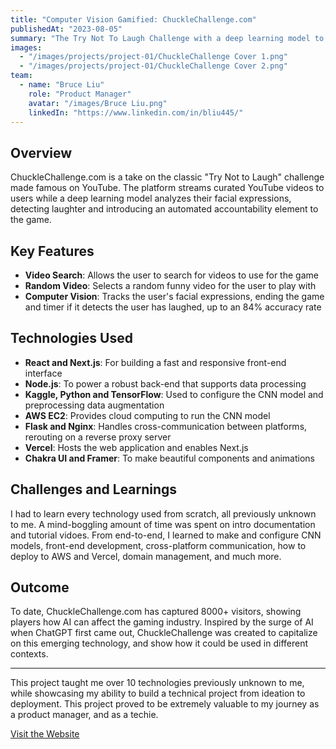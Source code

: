 ```yaml
---
title: "Computer Vision Gamified: ChuckleChallenge.com"
publishedAt: "2023-08-05"
summary: "The Try Not To Laugh Challenge with a deep learning model to track facial expressions, gamifying the classic game."
images:
  - "/images/projects/project-01/ChuckleChallenge Cover 1.png"
  - "/images/projects/project-01/ChuckleChallenge Cover 2.png"
team:
  - name: "Bruce Liu"
    role: "Product Manager"
    avatar: "/images/Bruce Liu.png"
    linkedIn: "https://www.linkedin.com/in/bliu445/"
---
```


## Overview

ChuckleChallenge.com is a take on the classic "Try Not to Laugh" challenge made famous on YouTube. The platform streams curated YouTube videos to users while a deep learning model analyzes their facial expressions, detecting laughter and introducing an automated accountability element to the game.

## Key Features

- **Video Search**: Allows the user to search for videos to use for the game
- **Random Video**: Selects a random funny video for the user to play with
- **Computer Vision**: Tracks the user's facial expressions, ending the game and timer if it detects the user has laughed, up to an 84% accuracy rate

## Technologies Used

- **React and Next.js**: For building a fast and responsive front-end interface
- **Node.js**: To power a robust back-end that supports data processing
- **Kaggle, Python and TensorFlow**: Used to configure the CNN model and preprocessing data augmentation
- **AWS EC2**: Provides cloud computing to run the CNN model
- **Flask and Nginx**: Handles cross-communication between platforms, rerouting on a reverse proxy server
- **Vercel**: Hosts the web application and enables Next.js
- **Chakra UI and Framer**: To make beautiful components and animations

## Challenges and Learnings

I had to learn every technology used from scratch, all previously unknown to me. A mind-boggling amount of time was spent on intro documentation and tutorial vidoes. From end-to-end, I learned to make and configure CNN models, front-end development, cross-platform communication, how to deploy to AWS and Vercel, domain management, and much more.

## Outcome

To date, ChuckleChallenge.com has captured 8000+ visitors, showing players how AI can affect the gaming industry. Inspired by the surge of AI when ChatGPT first came out, ChuckleChallenge was created to capitalize on this emerging technology, and show how it could be used in different contexts.

---

This project taught me over 10 technologies previously unknown to me, while showcasing my ability to build a technical project from ideation to deployment. This project proved to be extremely valuable to my journey as a product manager, and as a techie.

[Visit the Website](https://www.chucklechallenge.com)